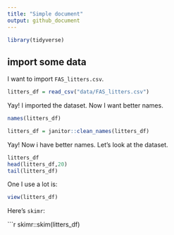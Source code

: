```yaml
---
title: "Simple document"
output: github_document
---
```


```r
library(tidyverse)
```

## import some data

I want to import `FAS_litters.csv`.

```r
litters_df = read_csv("data/FAS_litters.csv")
```

Yay! I imported the dataset. Now I want better names.

```r
names(litters_df)

litters_df = janitor::clean_names(litters_df)
```

Yay! Now i have better names. Let's look at the dataset.

```r
litters_df
head(litters_df,20)
tail(litters_df)
```

One I use a lot is:

```r
view(litters_df)
```

Here's `skimr`:

```r
skimr::skim(litters_df)